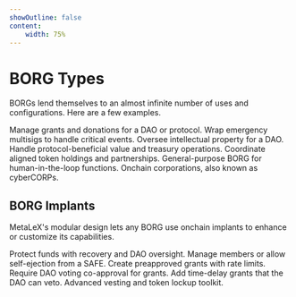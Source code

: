 ```yaml
---
showOutline: false
content:
    width: 75%
---
```


# BORG Types

BORGs lend themselves to an almost infinite number of uses and configurations. Here are a few examples.

<CardGrid>
  <Card title="grantsBORG" link="/borg/borg-types/grantsborg">
    <span>Manage grants and donations for a DAO or protocol.</span>
  </Card>
  <Card title="securityBORG" link="/borg/borg-types/securityborg">
    <span>Wrap emergency multisigs to handle critical events.</span>
  </Card>
  <Card title="ipBORG" link="/borg/borg-types/ipborg">
    <span>Oversee intellectual property for a DAO.</span>
  </Card>
  <Card title="finBORG" link="/borg/borg-types/finborg">
    <span>Handle protocol-beneficial value and treasury operations.</span>
  </Card>
  <Card title="allianceBORG" link="/borg/borg-types/allianceborg">
    <span>Coordinate aligned token holdings and partnerships.</span>
  </Card>
  <Card title="genBORG" link="/borg/borg-types/genborg">
    <span>General-purpose BORG for human-in-the-loop functions.</span>
  </Card>
  <Card title="bizBORG" link="/borg/borg-types/bizborg">
    <span>Onchain corporations, also known as cyberCORPs.</span>
  </Card>
</CardGrid>

## BORG Implants

MetaLeX's modular design lets any BORG use onchain implants to enhance or customize its capabilities.

<CardGrid>
  <Card title="FailSafe_Implant" link="/borg/implants/fail-safe">
    <span>Protect funds with recovery and DAO oversight.</span>
  </Card>
  <Card title="Eject_Implant" link="/borg/implants/eject">
    <span>Manage members or allow self-ejection from a SAFE.</span>
  </Card>
  <Card title="OptimisticGrant_Implant" link="/borg/implants/optimistic-grant">
    <span>Create preapproved grants with rate limits.</span>
  </Card>
  <Card title="DAOVoteGrant_Implant" link="/borg/implants/dao-vote-grant">
    <span>Require DAO voting co-approval for grants.</span>
  </Card>
  <Card title="DAOVetoGrant_Implant" link="/borg/implants/dao-veto-grant">
    <span>Add time-delay grants that the DAO can veto.</span>
  </Card>
  <Card title="MetaVesT" link="/cyberdeals/metavest">
    <span>Advanced vesting and token lockup toolkit.</span>
  </Card>
</CardGrid>

